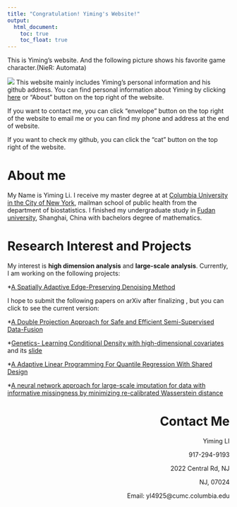 ```yaml
---
title: "Congratulation! Yiming's Website!"
output: 
  html_document:
    toc: true
    toc_float: true
---
```



This is Yiming's website. And the following picture shows his favorite game character.(NieR: Automata)

![](images/NieR.jpg)
This website mainly includes Yiming's personal information and his github address. You can find personal information about Yiming by clicking [here](https://chongchongknight.github.io/about.html) or "About" button on the top right of the website. 

If you want to contact me, you can click "envelope" button on the top right of the website to email me or you can find my phone and address at the end of website.

If you want to check my github, you can click the "cat" button on the top right of the website. 


# About me
My Name is Yiming Li. I receive my master degree at at [Columbia University in the City of New York](https://www.columbia.edu/), mailman school of public health from the department of biostatistics. I finished my undergraduate study in [Fudan university](https://www.fudan.edu.cn/en/), Shanghai, China with bachelors degree of mathematics. 

# Research Interest and Projects
My interest is **high dimension analysis** and **large-scale analysis**. Currently, I am working on the following projects:

*[A Spatially Adaptive Edge-Preserving Denoising Method](https://ieeexplore.ieee.org/document/9187417)

I hope to submit the following papers on arXiv after finalizing , but you can click to see the current version:

*[A Double Projection Approach for Safe and Efficient Semi-Supervised Data-Fusion](SS_data_fusion.pdf)

*[Genetics- Learning Conditional Density with high-dimensional covariates](distrbution_learning.pdf) and its [slide](distribution_learning_ppt.pdf)

*[A Adaptive Linear Programming For Quantile Regression With Shared Design](LP__Copy.pdf)

*[A neural network approach for large-scale imputation for data with informative missingness by minimizing re-calibrated Wasserstein distance](DL_QR_for_all.pdf)



<h1 style="text-align:right">Contact Me</h1>
<p align="right" >Yiming LI</p>
<p align="right" >917-294-9193</p>
<p align="right" >2022 Central Rd, NJ</p>
<p align="right" >NJ, 07024</p>
<p align="right" >Email: yl4925@cumc.columbia.edu</p>